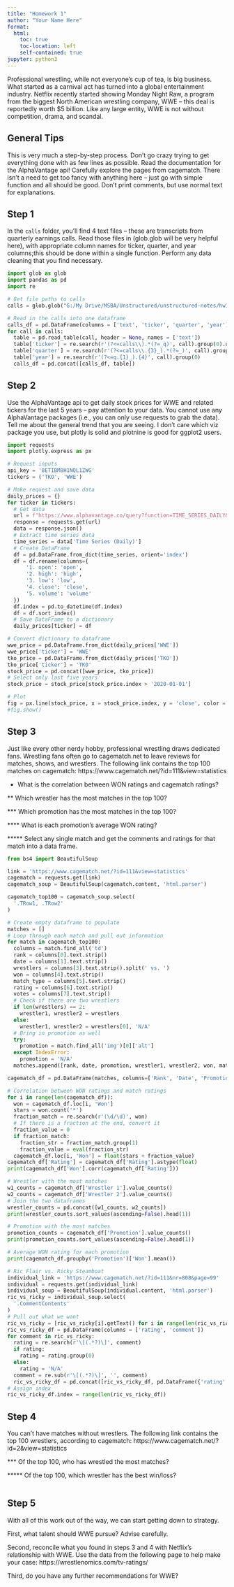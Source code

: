 ```yaml
---
title: "Homework 1"
author: "Your Name Here"
format:
  html:
    toc: true
    toc-location: left
    self-contained: true
jupyter: python3
---
```


Professional wrestling, while not everyone's cup of tea, is big business. What started as a carnival act has turned into a global entertainment industry. Netflix recently started showing Monday Night Raw, a program from the biggest North American wrestling company, WWE -- this deal is reportedly worth \$5 billion. Like any large entity, WWE is not without competition, drama, and scandal. 

## General Tips

This is very much a step-by-step process. Don't go crazy trying to get everything done with as few lines as possible. Read the documentation for the AlphaVantage api! Carefully explore the pages from cagematch. There isn't a need to get too fancy with anything here -- just go with simple function and all should be good. Don't print comments, but use normal text for explanations.

## Step 1

In the `calls` folder, you'll find 4 text files -- these are transcripts from quarterly earnings calls. Read those files in (glob.glob will be very helpful here), with appropriate column names for ticker, quarter, and year columns;this should be done within a single function. Perform any data cleaning that you find necessary. 

```python
import glob as glob
import pandas as pd
import re

# Get file paths to calls
calls = glob.glob("G:/My Drive/MSBA/Unstructured/unstructured-notes/hw1/calls/*")

# Read in the calls into one dataframe
calls_df = pd.DataFrame(columns = ['text', 'ticker', 'quarter', 'year'])
for call in calls:
  table = pd.read_table(call, header = None, names = ['text'])
  table['ticker'] = re.search(r'(?<=calls\\).*(?=_q)', call).group(0).upper()
  table['quarter'] = re.search(r'(?<=calls\\.{3}_).*(?=_)', call).group(0).upper()
  table['year'] = re.search(r'(?<=q.{1}_).{4}', call).group(0)
  calls_df = pd.concat([calls_df, table])
```

## Step 2

Use the AlphaVantage api to get daily stock prices for WWE and related tickers for the last 5 years -- pay attention to your data. You cannot use any AlphaVantage packages (i.e., you can only use requests to grab the data). Tell me about the general trend that you are seeing. I don't care which viz package you use, but plotly is solid and plotnine is good for ggplot2 users.

```python
import requests 
import plotly.express as px

# Request inputs
api_key = '8ETIBM8H1NQL1ZWG'
tickers = ('TKO', 'WWE')

# Make request and save data
daily_prices = {}
for ticker in tickers:
  # Get data
  url = f'https://www.alphavantage.co/query?function=TIME_SERIES_DAILY&symbol={ticker}&outputsize=full&apikey={api_key}'
  response = requests.get(url)
  data = response.json()
  # Extract time series data
  time_series = data['Time Series (Daily)']
  # Create DataFrame
  df = pd.DataFrame.from_dict(time_series, orient='index')
  df = df.rename(columns={
      '1. open': 'open',
      '2. high': 'high',
      '3. low': 'low',
      '4. close': 'close',
      '5. volume': 'volume'
  })
  df.index = pd.to_datetime(df.index)
  df = df.sort_index()
  # Save DataFrame to a dictionary
  daily_prices[ticker] = df

# Convert dictionary to dataframe
wwe_price = pd.DataFrame.from_dict(daily_prices['WWE'])
wwe_price['ticker'] = 'WWE'
tko_price = pd.DataFrame.from_dict(daily_prices['TKO'])
tko_price['ticker'] = 'TKO'
stock_price = pd.concat([wwe_price, tko_price])
# Select only last five years
stock_price = stock_price[stock_price.index > '2020-01-01']

# Plot
fig = px.line(stock_price, x = stock_price.index, y = 'close', color = 'ticker', title = 'WWE Stock Price')
#fig.show()
```

## Step 3

Just like every other nerdy hobby, professional wrestling draws dedicated fans. Wrestling fans often go to cagematch.net to leave reviews for matches, shows, and wrestlers. The following link contains the top 100 matches on cagematch: https://www.cagematch.net/?id=111&view=statistics

* What is the correlation between WON ratings and cagematch ratings?

** Which wrestler has the most matches in the top 100?

*** Which promotion has the most matches in the top 100? 

**** What is each promotion's average WON rating?

***** Select any single match and get the comments and ratings for that match into a data frame.

```python
from bs4 import BeautifulSoup

link = 'https://www.cagematch.net/?id=111&view=statistics'
cagematch = requests.get(link)
cagematch_soup = BeautifulSoup(cagematch.content, 'html.parser')

cagematch_top100 = cagematch_soup.select(
  '.TRow1, .TRow2'
)

# Create empty dataframe to populate
matches = []
# Loop through each match and pull out information
for match in cagematch_top100:
  columns = match.find_all('td')
  rank = columns[0].text.strip()
  date = columns[1].text.strip()
  wrestlers = columns[3].text.strip().split(' vs. ')
  won = columns[4].text.strip()
  match_type = columns[5].text.strip()
  rating = columns[6].text.strip()
  votes = columns[7].text.strip()
  # Check if there are two wrestlers
  if len(wrestlers) == 2:
    wrestler1, wrestler2 = wrestlers
  else:
    wrestler1, wrestler2 = wrestlers[0], 'N/A'
  # Bring in promotion as well
  try:
    promotion = match.find_all('img')[0]['alt']
  except IndexError:
    promotion = 'N/A'
  matches.append([rank, date, promotion, wrestler1, wrestler2, won, match_type, rating, votes])

cagematch_df = pd.DataFrame(matches, columns=['Rank', 'Date', 'Promotion',  'Wrestler 1', 'Wrestler 2', 'Won', 'Match Type', 'Rating', 'Votes'])

# Correlation between WON ratings and match ratings
for i in range(len(cagematch_df)):
  won = cagematch_df.loc[i, 'Won']
  stars = won.count('*')
  fraction_match = re.search(r'(\d/\d)', won)
  # If there is a fraction at the end, convert it
  fraction_value = 0
  if fraction_match:
    fraction_str = fraction_match.group(1)
    fraction_value = eval(fraction_str)
  cagematch_df.loc[i, 'Won'] = float(stars + fraction_value)
cagematch_df['Rating'] = cagematch_df['Rating'].astype(float)
print(cagematch_df['Won'].corr(cagematch_df['Rating']))

# Wrestler with the most matches
w1_counts = cagematch_df['Wrestler 1'].value_counts()
w2_counts = cagematch_df['Wrestler 2'].value_counts()
# Join the two dataframes
wrestler_counts = pd.concat([w1_counts, w2_counts])
print(wrestler_counts.sort_values(ascending=False).head(1))

# Promotion with the most matches
promotion_counts = cagematch_df['Promotion'].value_counts()
print(promotion_counts.sort_values(ascending=False).head(1))

# Average WON rating for each promotion
print(cagematch_df.groupby('Promotion')['Won'].mean())

# Ric Flair vs. Ricky Steamboat
individual_link = 'https://www.cagematch.net/?id=111&nr=808&page=99'
individual = requests.get(individual_link)
individual_soup = BeautifulSoup(individual.content, 'html.parser')
ric_vs_ricky = individual_soup.select(
  '.CommentContents'
)
# Pull out what we want
ric_vs_ricky = [ric_vs_ricky[i].getText() for i in range(len(ric_vs_ricky))]
ric_vs_ricky_df = pd.DataFrame(columns = ['rating', 'comment'])
for comment in ric_vs_ricky:
  rating = re.search(r'\[(.*?)\]', comment)
  if rating:
    rating = rating.group(0)
  else:
    rating = 'N/A'
  comment = re.sub(r'\[(.*?)\]', '', comment)
  ric_vs_ricky_df = pd.concat([ric_vs_ricky_df, pd.DataFrame({'rating': [rating], 'comment': [comment]})])
# Assign index
ric_vs_ricky_df.index = range(len(ric_vs_ricky_df))
```

## Step 4

You can't have matches without wrestlers. The following link contains the top 100 wrestlers, according to cagematch: https://www.cagematch.net/?id=2&view=statistics

*** Of the top 100, who has wrestled the most matches?

***** Of the top 100, which wrestler has the best win/loss?

```python

```

## Step 5

With all of this work out of the way, we can start getting down to strategy.

First, what talent should WWE pursue? Advise carefully.

Second, reconcile what you found in steps 3 and 4 with Netflix's relationship with WWE. Use the data from the following page to help make your case: https://wrestlenomics.com/tv-ratings/

Third, do you have any further recommendations for WWE?